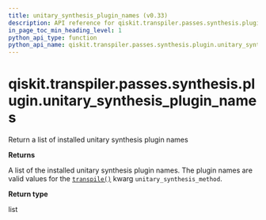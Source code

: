 ```yaml
---
title: unitary_synthesis_plugin_names (v0.33)
description: API reference for qiskit.transpiler.passes.synthesis.plugin.unitary_synthesis_plugin_names in qiskit v0.33
in_page_toc_min_heading_level: 1
python_api_type: function
python_api_name: qiskit.transpiler.passes.synthesis.plugin.unitary_synthesis_plugin_names
---
```


<span id="qiskit-transpiler-passes-synthesis-plugin-unitary-synthesis-plugin-names" />

# qiskit.transpiler.passes.synthesis.plugin.unitary\_synthesis\_plugin\_names

<Function id="qiskit.transpiler.passes.synthesis.plugin.unitary_synthesis_plugin_names" isDedicatedPage={true} github="https://github.com/qiskit/qiskit/tree/stable/0.19/qiskit/transpiler/passes/synthesis/plugin.py" signature="unitary_synthesis_plugin_names()">
  Return a list of installed unitary synthesis plugin names

  **Returns**

  A list of the installed unitary synthesis plugin names. The plugin names are valid values for the [`transpile()`](qiskit.compiler.transpile "qiskit.compiler.transpile") kwarg `unitary_synthesis_method`.

  **Return type**

  list
</Function>

